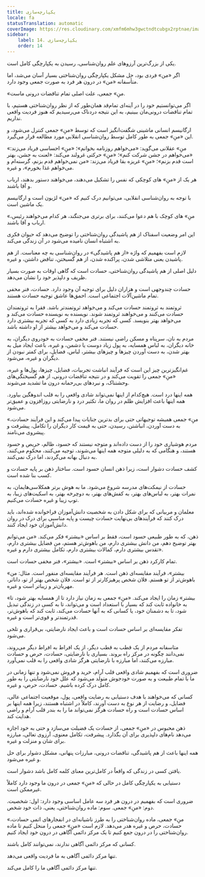 ```yaml
---
title: یکپارچه‌سازی
locale: fa
statusTranslation: automatic
coverImage: https://res.cloudinary.com/xmfm6mhw3gwctndtcubgx2rptnae/image/upload/v1740337243/small_cover_educacion_fundamental_a051170f1c.webp
sidebar:
    label: 14. یکپارچه‌سازی
    order: 14
---
```

یکی از بزرگ‌ترین آرزوهای علم روان‌شناسی، رسیدن به یکپارچگی کامل است.

اگر «من» فردی بود، حل مشکل یکپارچگی روان‌شناختی بسیار آسان می‌شد، اما متأسفانه «من» در درون هر فرد به صورت جمعی وجود دارد.

«منِ» جمعی، علت اصلی تمام تناقضات درونی ماست.

اگر می‌توانستیم خود را در آینه‌ای تمام‌قد همان‌طور که از نظر روان‌شناختی هستیم، با تمام تناقضات درونی‌مان ببینیم، به این نتیجه دردناک می‌رسیدیم که هنوز فردیت واقعی نداریم.

ارگانیسم انسانی ماشینی شگفت‌انگیز است که توسط «منِ» جمعی کنترل می‌شود، و این «منِ» جمعی به طور کامل توسط روان‌شناسی انقلابی مورد مطالعه قرار می‌گیرد.

«منِ» عقلانی می‌گوید: «می‌خواهم روزنامه بخوانم»؛ «منِ» احساسی فریاد می‌زند: «می‌خواهم در جشن شرکت کنم»؛ «منِ» حرکتی غرولند می‌کند: «لعنت به جشن، بهتر است قدم بزنم»؛ «منِ» غریزه بقا فریاد می‌زند: «من نمی‌خواهم قدم بزنم، گرسنه‌ام و می‌خواهم غذا بخورم»، و غیره.

هر یک از «منِ» های کوچکی که نفس را تشکیل می‌دهند، می‌خواهند دستور بدهند، ارباب و آقا باشند.

با توجه به روان‌شناسی انقلابی، می‌توانیم درک کنیم که «من» لژیون است و ارگانیسم یک ماشین است.

«منِ» های کوچک با هم دعوا می‌کنند، برای برتری می‌جنگند، هر کدام می‌خواهند رئیس، ارباب و آقا باشند.

این امر وضعیت اسفناک از هم پاشیدگی روان‌شناختی را توضیح می‌دهد که حیوان فکری به اشتباه انسان نامیده می‌شود در آن زندگی می‌کند.

لازم است بفهمیم که واژه «از هم پاشیدگی» در روان‌شناسی به چه معناست. از هم پاشیدن یعنی متلاشی شدن، پراکنده شدن، از هم گسیختن، تناقض داشتن، و غیره.

دلیل اصلی از هم پاشیدگی روان‌شناختی، حسادت است که گاهی اوقات به صورت بسیار ظریف و دلپذیر خود را نشان می‌دهد.

حسادت چندوجهی است و هزاران دلیل برای توجیه آن وجود دارد. حسادت، فنر مخفی تمام ماشین‌آلات اجتماعی است. احمق‌ها عاشق توجیه حسادت هستند.

ثروتمند به ثروتمند حسادت می‌کند و می‌خواهد ثروتمندتر باشد. فقرا به ثروتمندان حسادت می‌کنند و می‌خواهند ثروتمند شوند. نویسنده به نویسنده حسادت می‌کند و می‌خواهد بهتر بنویسد. کسی که تجربه زیادی دارد به کسی که تجربه بیشتری دارد حسادت می‌کند و می‌خواهد بیشتر از او داشته باشد.

مردم به نان، سرپناه و مسکن راضی نیستند. فنر مخفی حسادت به خودروی دیگران، به خانه دیگران، به لباس همسایه، به پول زیاد دوست یا دشمن، و غیره، باعث ایجاد میل به بهتر شدن، به دست آوردن چیزها و چیزهای بیشتر، لباس، فضایل، برای کمتر نبودن از دیگران و غیره، می‌شود.

غم‌انگیزترین چیز این است که فرآیند انباشت تجربیات، فضایل، چیزها، پول‌ها و غیره، «منِ» جمعی را تقویت می‌کند و در نتیجه تناقضات درونی، از هم گسیختگی‌های وحشتناک، و نبردهای بی‌رحمانه درون ما تشدید می‌شوند.

همه اینها درد است. هیچ‌کدام از اینها نمی‌تواند شادی واقعی را به قلب اندوهگین بیاورد. همه اینها باعث افزایش ظلم در روان ما، تکثیر درد و نارضایتی روزافزون و عمیق‌تر می‌شود.

«منِ» جمعی همیشه توجیهاتی حتی برای بدترین جنایات پیدا می‌کند و این فرآیند حسادت، به دست آوردن، انباشتن، رسیدن، حتی به قیمت کار دیگران را تکامل، پیشرفت و پیشروی می‌نامند.

مردم هوشیاری خود را از دست داده‌اند و متوجه نیستند که حسود، ظالم، حریص و حسود هستند، و هنگامی که به دلیلی متوجه همه اینها می‌شوند، توجیه می‌کنند، محکوم می‌کنند، به دنبال بهانه می‌گردند، اما درک نمی‌کنند.

کشف حسادت دشوار است، زیرا ذهن انسان حسود است. ساختار ذهن بر پایه حسادت و کسب بنا شده است.

حسادت از نیمکت‌های مدرسه شروع می‌شود. ما به هوش برتر همکلاسی‌هایمان، به نمرات بهتر، به لباس‌های بهتر، به کفش‌های بهتر، به دوچرخه بهتر، به اسکیت‌های زیبا، به توپ زیبا و غیره حسادت می‌کنیم.

معلمان و مربیانی که برای شکل دادن به شخصیت دانش‌آموزان فراخوانده شده‌اند، باید درک کنند که فرآیندهای بی‌نهایت حسادت چیست و پایه مناسبی برای درک در روان دانش‌آموزان خود ایجاد کنند.

ذهن، که به طور طبیعی حسود است، فقط بر اساس «بیشتر» فکر می‌کند. «من می‌توانم بهتر توضیح دهم، من دانش بیشتری دارم، من باهوش‌تر هستم، من فضایل بیشتری دارم، تقدس بیشتری دارم، کمالات بیشتری دارم، تکامل بیشتری دارم و غیره».

تمام کارکرد ذهن بر اساس «بیشتر» است. «بیشتر»، فنر مخفی حسادت است.

«بیشتر»، فرآیند مقایسه‌ای ذهن است. هر فرآیند مقایسه‌ای منفور است. مثال: من باهوش‌تر از تو هستم. فلان شخص پرهیزکارتر از تو است. فلان شخص بهتر از تو، داناتر، مهربان‌تر و زیباتر است و غیره.

«بیشتر» زمان را ایجاد می‌کند. «منِ» جمعی به زمان نیاز دارد تا از همسایه بهتر شود، تا به خانواده ثابت کند که بسیار با استعداد است و می‌تواند، تا به کسی در زندگی تبدیل شود، تا به دشمنان خود، یا کسانی که به آنها حسادت می‌کند، ثابت کند که باهوش‌تر، قدرتمندتر و قوی‌تر است و غیره.

تفکر مقایسه‌ای بر اساس حسادت است و باعث ایجاد نارضایتی، بی‌قراری و تلخی می‌شود.

متاسفانه مردم از یک قطب به قطب دیگر، از یک افراط به افراط دیگر می‌روند، نمی‌دانند چگونه در مرکز راه بروند. بسیاری با نارضایتی، حسادت، حرص و حسادت مبارزه می‌کنند، اما مبارزه با نارضایتی هرگز شادی واقعی را به قلب نمی‌آورد.

ضروری است که بفهمیم شادی واقعی قلب آرام، خرید و فروش نمی‌شود و تنها زمانی در ما با تمام طبیعت و به صورت خودجوش متولد می‌شود که علل خود نارضایتی را به طور کامل درک کرده باشیم. حسادت، حرص، و غیره.

کسانی که می‌خواهند با هدف دستیابی به رضایت واقعی، پول، موقعیت اجتماعی عالی، فضایل، و رضایت از هر نوع به دست آورند، کاملاً در اشتباه هستند، زیرا همه اینها بر اساس حسادت است و راه حسادت هرگز نمی‌تواند ما را به بندر قلب آرام و راضی هدایت کند.

ذهن محبوس در «منِ» جمعی، از حسادت یک فضیلت می‌سازد و حتی به خود اجازه می‌دهد نام‌های دلپذیری برای آن بگذارد. پیشرفت، تکامل معنوی، آرزوی تعالی، مبارزه برای شان و منزلت و غیره.

همه اینها باعث از هم پاشیدگی، تناقضات درونی، مبارزات پنهانی، مشکل دشوار برای حل و غیره می‌شود.

یافتن کسی در زندگی که واقعاً در کامل‌ترین معنای کلمه کامل باشد دشوار است.

دستیابی به یکپارچگی کامل در حالی که «منِ» جمعی در درون ما وجود دارد کاملاً غیرممکن است.

ضروری است که بفهمیم در درون هر فرد سه عامل اساسی وجود دارد: اول: شخصیت. دوم: «منِ» جمعی. سوم: ماده روان‌شناختی، یعنی، ذات خود شخص.

«منِ» جمعی، ماده روان‌شناختی را به طرز ناشیانه‌ای در انفجارهای اتمی حسادت، حسادت، حرص و غیره هدر می‌دهد. لازم است «منِ» جمعی را منحل کنیم تا ماده روان‌شناختی را در درون جمع کنیم تا یک مرکز دائمی آگاهی در درون خود ایجاد کنیم.

کسانی که مرکز دائمی آگاهی ندارند، نمی‌توانند کامل باشند.

تنها مرکز دائمی آگاهی به ما فردیت واقعی می‌دهد.

تنها مرکز دائمی آگاهی ما را کامل می‌کند.

